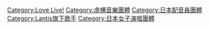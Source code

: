 {{Category main}}

[[Category:Love_Live!|Category:Love Live!]]
[[Category:虛構音樂團體|Category:虛構音樂團體]]
[[Category:日本配音員團體|Category:日本配音員團體]]
[[Category:Lantis旗下歌手|Category:Lantis旗下歌手]]
[[Category:日本女子演唱團體|Category:日本女子演唱團體]]